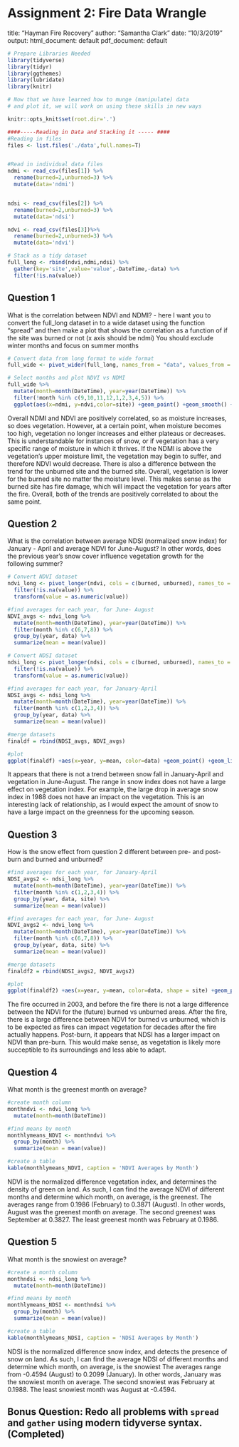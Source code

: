 # Assignment 2: Fire Data Wrangle

title: "Hayman Fire Recovery"
author: "Samantha Clark"
date: "10/3/2019"
output:
  html_document: default
  pdf_document: default


```r
# Prepare Libraries Needed
library(tidyverse)
library(tidyr)
library(ggthemes)
library(lubridate)
library(knitr)

# Now that we have learned how to munge (manipulate) data
# and plot it, we will work on using these skills in new ways

knitr::opts_knit$set(root.dir='.')
```


```r
####-----Reading in Data and Stacking it ----- ####
#Reading in files
files <- list.files('./data',full.names=T)


#Read in individual data files
ndmi <- read_csv(files[1]) %>% 
  rename(burned=2,unburned=3) %>%
  mutate(data='ndmi')


ndsi <- read_csv(files[2]) %>% 
  rename(burned=2,unburned=3) %>%
  mutate(data='ndsi')

ndvi <- read_csv(files[3])%>% 
  rename(burned=2,unburned=3) %>%
  mutate(data='ndvi')

# Stack as a tidy dataset
full_long <- rbind(ndvi,ndmi,ndsi) %>%
  gather(key='site',value='value',-DateTime,-data) %>%
  filter(!is.na(value))


```




## Question 1

What is the correlation between NDVI and NDMI? - here I want you to convert the full_long dataset in to a wide dataset using the function "spread" and then make a plot that shows the correlation as a function of if the site was burned or not (x axis should be ndmi)
You should exclude winter months and focus on summer months

```r
# Convert data from long format to wide format
full_wide <- pivot_wider(full_long, names_from = "data", values_from = "value")

# Select months and plot NDVI vs NDMI
full_wide %>%
  mutate(month=month(DateTime), year=year(DateTime)) %>%
  filter(!month %in% c(9,10,11,12,1,2,3,4,5)) %>%
  ggplot(aes(x=ndmi, y=ndvi,color=site)) +geom_point() +geom_smooth() + ggtitle('Figure 1: NDVI vs NDMI') +xlab('NDMI') + ylab('NDVI')
```


Overall NDMI and NDVI are positively correlated, so as moisture increases, so does vegetation. However, at a certain point, when moisture becomes too high, vegetation no longer increases and either plateaus or decreases. This is understandable for instances of snow, or if vegetation has a very specific range of moisture in which it thrives. If the NDMI is above the vegetation's upper moisture limit, the vegetation may begin to suffer, and therefore NDVI would decrease. 
There is also a difference between the trend for the unburned site and the burned site. Overall, vegetation is lower for the burned site no matter the moisture level. This makes sense as the burned site has fire damage, which will impact the vegetation for years after the fire. Overall, both of the trends are positively correlated to about the same point. 



## Question 2 

What is the correlation between average NDSI (normalized
 snow index) for January - April and average NDVI for June-August?
In other words, does the previous year's snow cover influence vegetation growth for the following summer?

```r
# Convert NDVI dataset
ndvi_long <- pivot_longer(ndvi, cols = c(burned, unburned), names_to = "site", values_to = "value") %>%
  filter(!is.na(value)) %>%
  transform(value = as.numeric(value))

#find averages for each year, for June- August
NDVI_avgs <- ndvi_long %>%
  mutate(month=month(DateTime), year=year(DateTime)) %>%
  filter(month %in% c(6,7,8)) %>%
  group_by(year, data) %>%
  summarize(mean = mean(value))

# Convert NDSI dataset
ndsi_long <- pivot_longer(ndsi, cols = c(burned, unburned), names_to = "site", values_to = "value") %>%
  filter(!is.na(value)) %>%
  transform(value = as.numeric(value))

#find averages for each year, for January-April
NDSI_avgs <- ndsi_long %>%
  mutate(month=month(DateTime), year=year(DateTime)) %>%
  filter(month %in% c(1,2,3,4)) %>%
  group_by(year, data) %>%
  summarize(mean = mean(value))

#merge datasets
finaldf = rbind(NDSI_avgs, NDVI_avgs)

#plot
ggplot(finaldf) +aes(x=year, y=mean, color=data) +geom_point() +geom_line() + ggtitle('Figure 2: Snow Effect on Vegetation') +xlab('Year') +ylab('Mean')
```

It appears that there is not a trend between snow fall in January-April and vegetation in June-August. The range in snow index does not have a large effect on vegetation index. For example, the large drop in average snow index in 1988 does not have an impact on the vegetation. This is an interesting lack of relationship, as I would expect the amount of snow to have a large impact on the greenness for the upcoming season. 

## Question 3

How is the snow effect from question 2 different between pre- and post-burn and burned and unburned? 

```r

#find averages for each year, for January-April
NDSI_avgs2 <- ndsi_long %>%
  mutate(month=month(DateTime), year=year(DateTime)) %>%
  filter(month %in% c(1,2,3,4)) %>%
  group_by(year, data, site) %>%
  summarize(mean = mean(value))

#find averages for each year, for June- August
NDVI_avgs2 <- ndvi_long %>%
  mutate(month=month(DateTime), year=year(DateTime)) %>%
  filter(month %in% c(6,7,8)) %>%
  group_by(year, data, site) %>%
  summarize(mean = mean(value))

#merge datasets
finaldf2 = rbind(NDSI_avgs2, NDVI_avgs2)

#plot
ggplot(finaldf2) +aes(x=year, y=mean, color=data, shape = site) +geom_point() +geom_line() + ggtitle('Figure 3: Snow Effect on Vegetation At Two Sites Before and After 2003 Fire') +xlab('Year') +ylab('Mean')
```

The fire occurred in 2003, and before the fire there is not a large difference between the NDVI for the (future) burned vs unburned areas. After the fire, there is a large difference between NDVI for burned vs unburned, which is to be expected as fires can impact vegetation for decades after the fire actually happens. Post-burn, it appears that NDSI has a larger impact on NDVI than pre-burn. This would make sense, as vegetation is likely more succeptible to its surroundings and less able to adapt. 

## Question 4

What month is the greenest month on average? 


```r
#create month column
monthndvi <- ndvi_long %>%
  mutate(month=month(DateTime))

#find means by month
monthlymeans_NDVI <- monthndvi %>%
  group_by(month) %>%
  summarize(mean = mean(value))

#create a table
kable(monthlymeans_NDVI, caption = 'NDVI Averages by Month')
```


NDVI is the normalized difference vegetation index, and determines the density of green on land. As such, I can find the average NDVI of different months and determine which month, on average, is the greenest. The averages range from 0.1986 (February) to 0.3871 (August). In other words, August was the greenest month on average. The second greenest was September at 0.3827. The least greenest month was February at 0.1986. 


## Question 5 

What month is the snowiest on average?

```r
#create a month column
monthndsi <- ndsi_long %>%
  mutate(month=month(DateTime))

#find means by month
monthlymeans_NDSI <- monthndsi %>%
  group_by(month) %>%
  summarize(mean = mean(value))

#create a table
kable(monthlymeans_NDSI, caption = 'NDSI Averages by Month')
```

NDSI is the normalized difference snow index, and detects the presence of snow on land. As such, I can find the average NDSI of different months and determine which month, on average, is the snowiest The averages range from -0.4594 (August) to 0.2099 (January). In other words, January was the snowiest month on average. The second snowiest was February at 0.1988. The least snowiest month was August at -0.4594. 


## Bonus Question: Redo all problems with `spread` and `gather` using modern tidyverse syntax.(Completed)

